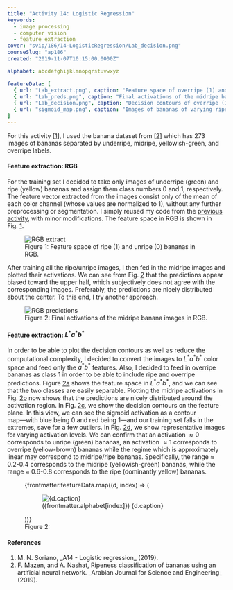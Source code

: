 ```yaml
---
title: "Activity 14: Logistic Regression"
keywords:
  - image processing
  - computer vision
  - feature extraction
cover: "svip/186/14-LogisticRegression/Lab_decision.png"
courseSlug: "ap186"
created: "2019-11-07T10:15:00.0000Z"

alphabet: abcdefghijklmnopqrstuvwxyz

featureData: [
  { url: "Lab_extract.png", caption: "Feature space of overripe (1) and unripe (0) bananas in L*a*b*.", key: "fig-lab-features" },
  { url: "Lab_preds.png", caption: "Final activations of the midripe banana images in L*a*b*.", key: "fig-lab-preds" },
  { url: "Lab_decision.png", caption: "Decision contours of overripe (1) and unripe (0) bananas in L*a*b* feature space.", key: "fig-lab-decision" },
  { url: "sigmoid_map.png", caption: "Images of bananas of varying ripeness corresponding to their activation levels.", key: "fig-sigmoid-map" },
]
---
```



For this activity [[1](#Soriano2019)], I used the banana dataset from [[2](#Mazen2019)] which has 273 images of bananas
separated by underripe, midripe, yellowish-green, and overripe labels.

#### Feature extraction: RGB

For the training set I decided to take only images of underripe (green) and ripe (yellow) bananas and assign them class
numbers 0 and 1, respectively. The feature vector extracted from the images consist only of the mean of each color
channel (whose values are normalized to 1), without any further preprocessing or segmentation. I simply reused my code
from the [previous activity](/svip/ap186/perceptron), with minor modifications. The feature space in RGB is shown in
Fig.&nbsp;[1](#fig-rgb-features).

<figure id="fig-rgb-features" class="container">
  <img
    src={buildCldUrl(`svip/186/14-LogisticRegression/RGB_extract.png`)}
    alt="RGB extract"
    class="mx-auto"
  />
  <figcaption class="text-center">
    Figure 1: Feature space of ripe (1) and unripe (0) bananas in RGB.
  </figcaption>
</figure>

After training all the ripe/unripe images, I then fed in the midripe images and plotted their activations. We can see
from Fig.&nbsp;[2](#fig-rgb-preds) that the predictions appear biased toward the upper half, which subjectively does not
agree with the corresponding images. Preferably, the predictions are nicely distributed about the center. To this end, I
try another approach.

<figure id="fig-rgb-preds" class="container">
  <img
    src={buildCldUrl(`svip/186/14-LogisticRegression/RGB_preds.png`)}
    alt="RGB predictions"
    class="mx-auto"
  />
  <figcaption class="text-center">
    Figure 2: Final activations of the midripe banana images in RGB.
  </figcaption>
</figure>

#### Feature extraction: $L^*a^*b^*$

In order to be able to plot the decision contours as well as reduce the computational complexity, I decided to convert
the images to $L^* a^* b^*$ color space and feed only the $a^* b^*$ features. Also, I decided to feed in overripe
bananas as class 1 in order to be able to include ripe and overripe predictions. Figure&nbsp;[2a](#fig-lab-features)
shows the feature space in $L^* a^* b^*$, and we can see that the two classes are easily separable. Plotting the midripe
activations in Fig.&nbsp;[2b](#fig-lab-preds) now shows that the predictions are nicely distributed around the activation
region. In Fig.&nbsp;[2c](#fig-lab-decision), we show the decision contours on the feature plane. In this view, we can
see the sigmoid activation as a contour map―with blue being 0 and red being 1―and our training set falls in the
extremes, save for a few outliers. In Fig.&nbsp;[2d](#fig-sigmoid-map), we show representative images for varying
activation levels. We can confirm that an activation $\approx 0$ corresponds to unripe (green) bananas, an activation
$\approx 1$ corresponds to overripe (yellow-brown) bananas while the regime which is approximately linear may correspond
to midripe/ripe bananas. Specifically, the range $\approx$ 0.2-0.4 corresponds to the midripe (yellowish-green)
bananas, while the range $\approx$ 0.6-0.8 corresponds to the ripe (dominantly yellow) bananas.

<figure id="fig-boundaries" class="container grid grid-cols-2 gap-4 items-end">
  {frontmatter.featureData.map((d, index) => (
    <figure id={d.key}>
      <img
        src={buildCldUrl(`svip/186/14-LogisticRegression/${d.url}`)}
        alt={d.caption}
      />
      <figcaption class="text-center">
        ({frontmatter.alphabet[index]}) {d.caption}
      </figcaption>
    </figure>
  ))}
  <figcaption class="col-span-2 text-center">
    Figure 2:
  </figcaption>
</figure>

#### References

<ol className="reference">
  <li id="Soriano2019">M. N. Soriano, _A14 - Logistic regression_ (2019).</li>
  <li id="Mazen2019">F. Mazen, and A. Nashat, Ripeness classification of bananas using an artificial neural network.
    _Arabian Journal for Science and Engineering_ (2019).</li>
</ol>

